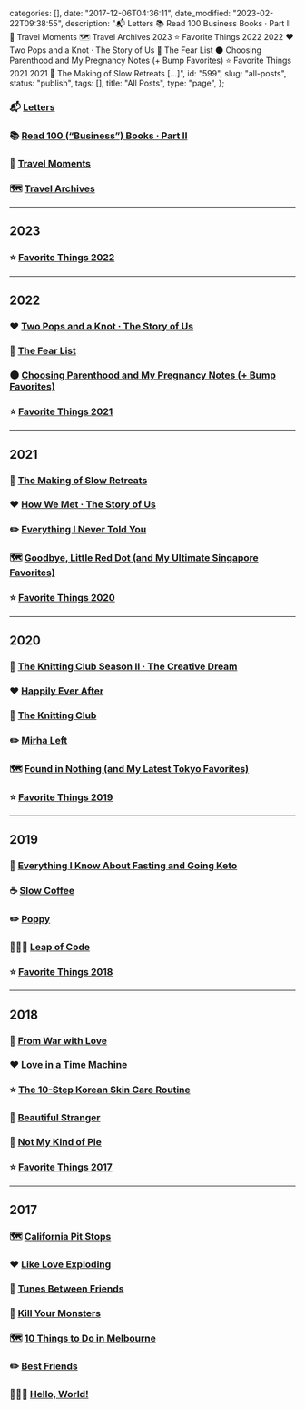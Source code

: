 
  categories: [],
  date: "2017-12-06T04:36:11",
  date_modified: "2023-02-22T09:38:55",
  description:
    "📬 Letters 📚 Read 100 Business Books · Part II 📌 Travel Moments 🗺 Travel Archives 2023 ⭐ Favorite Things 2022 2022 ❤️ Two Pops and a Knot · The Story of Us 🧶 The Fear List 🌑 Choosing Parenthood and My Pregnancy Notes (+ Bump Favorites) ⭐ Favorite Things 2021 2021 🌊 The Making of Slow Retreats […]",
  id: "599",
  slug: "all-posts",
  status: "publish",
  tags: [],
  title: "All Posts",
  type: "page",
};


### 📬 [Letters](/letters/)

### 📚 [Read 100 (“Business”) Books · Part II](/posts/read-100-books/)

### 📌 [Travel Moments](/travel-moments/)

### 🗺 [Travel Archives](/travel-archives/)

---

## 2023

### ⭐ [Favorite Things 2022](posts/favorite-things-2022)

---

## 2022

### ❤️ [Two Pops and a Knot · The Story of Us](posts/the-story-of-us#two-pops-and-a-knot)

### 🧶 [The Fear List](/posts/the-fear-list)

### 🌑 [Choosing Parenthood and My Pregnancy Notes (+ Bump Favorites)](/posts/choosing-parenthood-and-my-pregnancy-notes/)

### ⭐ [Favorite Things 2021](/posts/favorite-things-2021/)

---

## 2021

### 🌊 [The Making of Slow Retreats](/posts/the-making-of-slow-retreats/)

### ❤️ [How We Met · The Story of Us](/posts/the-story-of-us/)

### ✏️ [Everything I Never Told You](/posts/everything-i-never-told-you/)

### 🗺 [Goodbye, Little Red Dot (and My Ultimate Singapore Favorites)](/posts/goodbye-little-red-dot/)

### ⭐ [Favorite Things 2020](/posts/favorite-things-2020/)

---

## 2020

### 🧶 [The Knitting Club Season II · The Creative Dream](/posts/the-knitting-club-season-two-creative-dream/)

### ❤️ [Happily Ever After](/posts/happily-ever-after/)

### 🧶 [The Knitting Club](/posts/the-knitting-club/)

### ✏️ [Mirha Left](/posts/mirha-left/)

### 🗺 [Found in Nothing (and My Latest Tokyo Favorites)](/posts/found-in-nothing/)

### ⭐ [Favorite Things 2019](/posts/favorite-things-2019/)

---

## 2019

### 🥑 [Everything I Know About Fasting and Going Keto](/posts/fasting-keto/)

### ☕️ [Slow Coffee](/posts/slow-coffee/)

### ✏️ [Poppy](/posts/poppy/)

### 🤸🏻‍♀️ [Leap of Code](/posts/leap-of-code/)

### ⭐ [Favorite Things 2018](/posts/favorite-things-2018/)

---

## 2018

### 💌 [From War with Love](/posts/from-war-with-love)

### ❤️ [Love in a Time Machine](/posts/love-in-a-time-machine/)

### ⭐ [The 10-Step Korean Skin Care Routine](/posts/korean-skin-care-routine/)

### 📸 [Beautiful Stranger](/posts/beautiful-stranger/)

### 🎨 [Not My Kind of Pie](/posts/resilience-pie/)

### ⭐ [Favorite Things 2017](/posts/favorite-things-2017/)

---

## 2017

### 🗺 [California Pit Stops](/posts/california-pit-stops/)

### ❤️ [Like Love Exploding](/posts/like-love-exploding/)

### 🎵 [Tunes Between Friends](/posts/tunes-between-friends/)

### 🎨 [Kill Your Monsters](/posts/kill-your-monsters/)

### 🗺 [10 Things to Do in Melbourne](/posts/10-things-melbourne/)

### ✏️ [Best Friends](/posts/best-friends/)

### 👩🏻‍💻 [Hello, World!](/posts/hello-world/)
